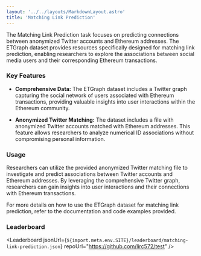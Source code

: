 ```yaml
---
layout: '../../layouts/MarkdownLayout.astro'
title: 'Matching Link Prediction'
---
```



The Matching Link Prediction task focuses on predicting connections between anonymized Twitter accounts and Ethereum addresses. The ETGraph dataset provides resources specifically designed for matching link prediction, enabling researchers to explore the associations between social media users and their corresponding Ethereum transactions.

### Key Features

- **Comprehensive Data:** The ETGraph dataset includes a Twitter graph capturing the social network of users associated with Ethereum transactions, providing valuable insights into user interactions within the Ethereum community.

- **Anonymized Twitter Matching:** The dataset includes a file with anonymized Twitter accounts matched with Ethereum addresses. This feature allows researchers to analyze numerical ID associations without compromising personal information.

### Usage

Researchers can utilize the provided anonymized Twitter matching file to investigate and predict associations between Twitter accounts and Ethereum addresses. By leveraging the comprehensive Twitter graph, researchers can gain insights into user interactions and their connections with Ethereum transactions.

For more details on how to use the ETGraph dataset for matching link prediction, refer to the documentation and code examples provided.

### Leaderboard

<Leaderboard jsonUrl={`${import.meta.env.SITE}/leaderboard/matching-link-prediction.json`} repoUrl="https://github.com/lirc572/test" />
